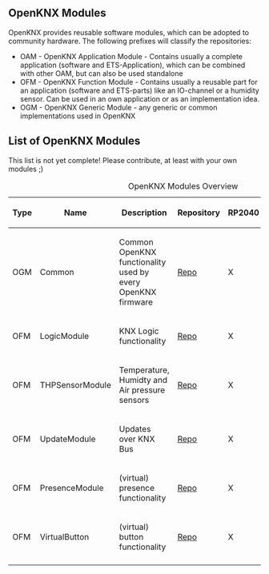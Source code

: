 == OpenKNX Modules ==

OpenKNX provides reusable software modules, which can be adopted to community hardware.
The following prefixes will classify the repositories:

* OAM - OpenKNX Application Module - Contains usually a complete application (software and ETS-Application), which can be combined with other OAM, but can also be used standalone
* OFM - OpenKNX Function Module - Contains usually a reusable part for an application (software and ETS-parts) like an IO-channel or a humidity sensor. Can be used in an own application or as an implementation idea.
* OGM - OpenKNX Generic Module - any generic or common implementations used in OpenKNX

== List of OpenKNX Modules ==

This list is not yet complete! Please contribute, at least with your own modules ;)

{| class="wikitable" style="margin:auto"
|+ OpenKNX Modules Overview
|-
! Type !! Name !! Description !! Repository !! RP2040 !! SAMD21 !! ??? !! State
|-
| OGM || Common || Common OpenKNX functionality used by every OpenKNX firmware || [https://github.com/OpenKNX/OGM-Common Repo] || X || X || N/A || Prod.
|-
| OFM || LogicModule || KNX Logic functionality || [https://github.com/OpenKNX/OFM-LogicModule Repo] || X || X || N/A || Prod.
|-
| OFM || THPSensorModule || Temperature, Humidty and Air pressure sensors || [https://github.com/OpenKNX/OFM-THPSensorModule Repo] || X || - || X || Alpha
|-
| OFM || UpdateModule || Updates over KNX Bus || [https://github.com/OpenKNX/OFM-Udpater Repo] || X || - || X || Alpha
|-
| OFM || PresenceModule || (virtual) presence functionality || [https://github.com/OpenKNX/OFM-PresenceModule Repo] || X || ? || ? || Prod.
|-
| OFM || VirtualButton || (virtual) button functionality || [https://github.com/OpenKNX/OFM-VirtualButton Repo] || X || ? || ? || Prod.
|-
|}